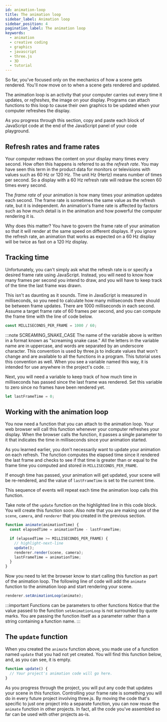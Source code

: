 ```yaml
---
id: animation-loop
title: The animation loop
sidebar_label: Animation loop
sidebar_position: 4
pagination_label: The animation loop
keywords:
  - animation
  - creative coding
  - graphics
  - javascript
  - three.js
  - 3D
  - tutorial
---
```


So far, you've focused only on the mechanics of how a scene gets rendered. You'll now move on to when a scene gets rendered and updated.

The animation loop is an activity that your computer carries out every time it updates, or _refreshes_, the image on your display. Programs can attach functions to this loop to cause their own graphics to be updated when your computer refreshes the display.

As you progress through this section, copy and paste each block of JavaScript code at the end of the JavaScript panel of your code playground.

## Refresh rates and frame rates

Your computer redraws the content on your display many times every second. How often this happens is referred to as the _refresh rate_. You may have seen this term in the product data for monitors or televisions with values such as 60 Hz or 120 Hz. The unit Hz (Hertz) means number of times per second. So a display with a 60 Hz refresh rate will redraw the screen 60 times every second.

The _frame rate_ of your animation is how many times your animation updates each second. The frame rate is sometimes the same value as the refresh rate, but it is independent. An animation's frame rate is affected by factors such as how much detail is in the animation and how powerful the computer rendering it is.

Why does this matter? You have to govern the frame rate of your animation so that it will render at the same speed on different displays. If you ignore the refresh rate, an animation that works as expected on a 60 Hz display will be twice as fast on a 120 Hz display.

## Tracking time

Unfortunately, you can't simply ask what the refresh rate is or specify a desired frame rate using JavaScript. Instead, you will need to know how many frames per second you intend to draw, and you will have to keep track of the time the last frame was drawn.

This isn't as daunting as it sounds. Time in JavaScript is measured in milliseconds, so you need to calculate how many milliseconds there should be between frame updates. There are 1000 milliseconds in each second. Assume a target frame rate of 60 frames per second, and you can compute the frame time with the line of code below.

```javascript
const MILLISECONDS_PER_FRAME = 1000 / 60;
```

:::note SCREAMING_SNAKE_CASE
The name of the variable above is written in a format known as "screaming snake case." All the letters in the variable name are in uppercase, and words are separated by an underscore character. This convention is used by three.js to indicate values that won't change and are available to all the functions in a program. This tutorial uses this convention as well. When you see a variable named this way, it is intended for use anywhere in the project's code.
:::

Next, you will need a variable to keep track of how much time in milliseconds has passed since the last frame was rendered. Set this variable to zero since no frames have been rendered yet.

```javascript
let lastFrameTime = 0;
```

## Working with the animation loop

You now need a function that you can attach to the animation loop. Your web browser will call this function whenever your computer refreshes your display. When the browser calls the function, it passes a single parameter to it that indicates the time in milliseconds since your animation started.

As you learned earlier, you don't necessarily want to update your animation on each refresh. The function computes the elapsed time since it rendered the last frame and checks to see if that time is greater than or equal to the frame time you computed and stored in `MILLISECONDS_PER_FRAME`.

If enough time has passed, your animation will get updated, your scene will be re-rendered, and the value of `lastFrameTime` is set to the current time.

This sequence of events will repeat each time the animation loop calls this function.

Take note of the `update` function on the highlighted line in this code block. You will create this function soon. Also note that you are making use of the `scene`, `camera`, and `renderer` that you created in the previous section.

```javascript
function animate(animationTime) {
  const elapsedTime = animationTime - lastFrameTime;

  if (elapsedTime >= MILLISECONDS_PER_FRAME) {
    // highlight-next-line
    update();
    renderer.render(scene, camera);
    lastFrameTime = animationTime;
  }
}
```

Now you need to let the browser know to start calling this function as part of the animation loop. The following line of code will add the `animate` function to the animation loop and start rendering your scene.

```javascript
renderer.setAnimationLoop(animate);
```

:::important Functions can be parameters to other functions
Notice that the value passed to the function `setAnimationLoop` is not surrounded by quote marks. You are passing the function itself as a parameter rather than a string containing a function name.
:::

## The `update` function

When you created the `animate` function above, you made use of a function named `update` that you had not yet created. You will find this function below, and, as you can see, it is empty.

```javascript
function update() {
  // Your project's animation code will go here.
}
```

As you progress through the project, you will put any code that updates your scene in this function. Controlling your frame rate is something you will do in every future project involving three.js. By moving the code that's specific to just one project into a separate function, you can now reuse the `animate` function in other projects. In fact, all the code you've assembled so far can be used with other projects as-is.
